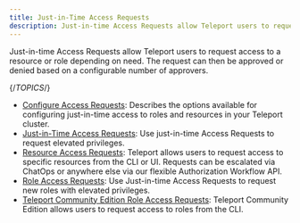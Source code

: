 ```yaml
---
title: Just-in-Time Access Requests
description: Just-in-time Access Requests allow Teleport users to request access to a resource or role depending on need. 
---
```


Just-in-time Access Requests allow Teleport users to request access to a
resource or role depending on need. The request can then be approved or denied
based on a configurable number of approvers.

{/*TOPICS*/}

- [Configure Access Requests](access-requests/access-request-configuration.mdx): Describes the options available for configuring just-in-time access to roles and resources in your Teleport cluster.
- [Just-in-Time Access Requests](access-requests/overview.mdx): Use just-in-time Access Requests to request elevated privileges.
- [Resource Access Requests](access-requests/resource-requests.mdx): Teleport allows users to request access to specific resources from the CLI or UI. Requests can be escalated via ChatOps or anywhere else via our flexible Authorization Workflow API.
- [Role Access Requests](access-requests/role-requests.mdx): Use Just-in-time Access Requests to request new roles with elevated privileges.
- [Teleport Community Edition Role Access Requests](access-requests/oss-role-requests.mdx): Teleport Community Edition allows users to request access to roles from the CLI.
